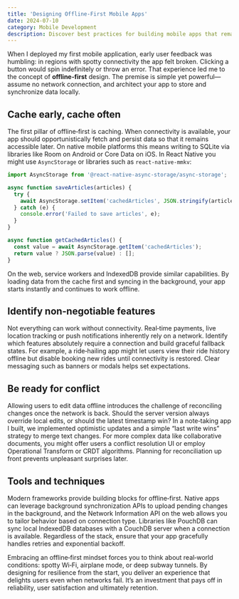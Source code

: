 ```yaml
---
title: 'Designing Offline‑First Mobile Apps'
date: 2024-07-10
category: Mobile Development
description: Discover best practices for building mobile apps that remain functional without a network connection through caching, feature prioritization and conflict resolution.
---
```

When I deployed my first mobile application, early user feedback was humbling: in regions with spotty connectivity the app felt broken. Clicking a button would spin indefinitely or throw an error. That experience led me to the concept of **offline‑first** design. The premise is simple yet powerful—assume no network connection, and architect your app to store and synchronize data locally.

## Cache early, cache often

The first pillar of offline‑first is caching. When connectivity is available, your app should opportunistically fetch and persist data so that it remains accessible later. On native mobile platforms this means writing to SQLite via libraries like Room on Android or Core Data on iOS. In React Native you might use `AsyncStorage` or libraries such as `react-native-mmkv`:

```javascript
import AsyncStorage from '@react-native-async-storage/async-storage';

async function saveArticles(articles) {
  try {
    await AsyncStorage.setItem('cachedArticles', JSON.stringify(articles));
  } catch (e) {
    console.error('Failed to save articles', e);
  }
}

async function getCachedArticles() {
  const value = await AsyncStorage.getItem('cachedArticles');
  return value ? JSON.parse(value) : [];
}
```

On the web, service workers and IndexedDB provide similar capabilities. By loading data from the cache first and syncing in the background, your app starts instantly and continues to work offline.

## Identify non‑negotiable features

Not everything can work without connectivity. Real‑time payments, live location tracking or push notifications inherently rely on a network. Identify which features absolutely require a connection and build graceful fallback states. For example, a ride‑hailing app might let users view their ride history offline but disable booking new rides until connectivity is restored. Clear messaging such as banners or modals helps set expectations.

## Be ready for conflict

Allowing users to edit data offline introduces the challenge of reconciling changes once the network is back. Should the server version always override local edits, or should the latest timestamp win? In a note‑taking app I built, we implemented optimistic updates and a simple “last write wins” strategy to merge text changes. For more complex data like collaborative documents, you might offer users a conflict resolution UI or employ Operational Transform or CRDT algorithms. Planning for reconciliation up front prevents unpleasant surprises later.

## Tools and techniques

Modern frameworks provide building blocks for offline‑first. Native apps can leverage background synchronization APIs to upload pending changes in the background, and the Network Information API on the web allows you to tailor behavior based on connection type. Libraries like PouchDB can sync local IndexedDB databases with a CouchDB server when a connection is available. Regardless of the stack, ensure that your app gracefully handles retries and exponential backoff.

Embracing an offline‑first mindset forces you to think about real‑world conditions: spotty Wi‑Fi, airplane mode, or deep subway tunnels. By designing for resilience from the start, you deliver an experience that delights users even when networks fail. It’s an investment that pays off in reliability, user satisfaction and ultimately retention.